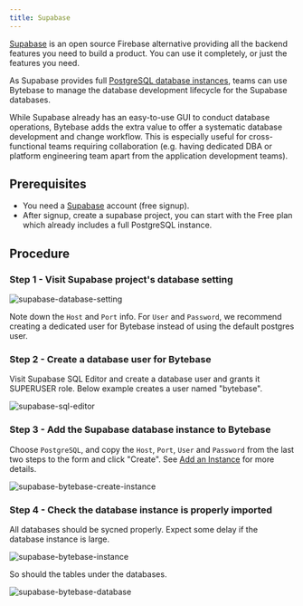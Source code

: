 ```yaml
---
title: Supabase
---
```


[Supabase](https://supabase.com/) is an open source Firebase alternative providing all the backend features you need to build a product. You can use it completely, or just the features you need.

As Supabase provides full [PostgreSQL database instances](https://supabase.com/docs/guides/database), teams can use Bytebase to manage the database development lifecycle for the Supabase databases.

While Supabase already has an easy-to-use GUI to conduct database operations, Bytebase adds the extra value to offer a systematic database development and change workflow. This is especially useful for cross-functional teams requiring collaboration (e.g. having dedicated DBA or platform engineering team apart from the application development teams).

## Prerequisites

- You need a [Supabase](https://supabase.com/) account (free signup).
- After signup, create a supabase project, you can start with the Free plan which already includes a full PostgreSQL instance.

## Procedure

### Step 1 - Visit Supabase project's database setting

![supabase-database-setting](/content/docs/integrations/supabase/supabase-database-setting.webp)

Note down the `Host` and `Port` info. For `User` and `Password`, we recommend creating a dedicated user for Bytebase instead of using the default postgres user.

### Step 2 - Create a database user for Bytebase

Visit Supabase SQL Editor and create a database user and grants it SUPERUSER role. Below example creates a user named "bytebase".

![supabase-sql-editor](/content/docs/integrations/supabase/supabase-sql-editor.webp)

### Step 3 - Add the Supabase database instance to Bytebase

Choose `PostgreSQL`, and copy the `Host`, `Port`, `User` and `Password` from the last two steps to the form and click "Create". See [Add an Instance](/get-started/step-by-step/add-an-instance) for more details.

![supabase-bytebase-create-instance](/content/docs/integrations/supabase/supabase-bytebase-create-instance.webp)

### Step 4 - Check the database instance is properly imported

All databases should be sycned properly. Expect some delay if the database instance is large.

![supabase-bytebase-instance](/content/docs/integrations/supabase/supabase-bytebase-instance.webp)

So should the tables under the databases.

![supabase-bytebase-database](/content/docs/integrations/supabase/supabase-bytebase-database.webp)
